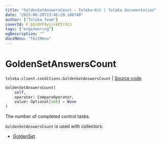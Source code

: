 ```yaml
---
title: "GoldenSetAnswersCount — Toloka-Kit | Toloka documentation"
date: "2023-06-20T13:46:29.186748"
author: ["Toloka Team"]
coverId: F_bIcOYF9yjrxkPZrXc3
tags: ["engineering"]
ogDescription: ""
docsMenu: "tkitMenu"
---
```


# GoldenSetAnswersCount

`toloka.client.conditions.GoldenSetAnswersCount` | [Source code](https://github.com/Toloka/toloka-kit/blob/v1.2.0/src/client/conditions.py#L187)

```python
GoldenSetAnswersCount(
    self,
    operator: CompareOperator,
    value: Optional[int] = None
)
```

The number of completed control tasks.

`GoldenSetAnswersCount` is used with collectors:
- [GoldenSet](/docs/toloka-kit/reference/toloka.client.collectors.GoldenSet)